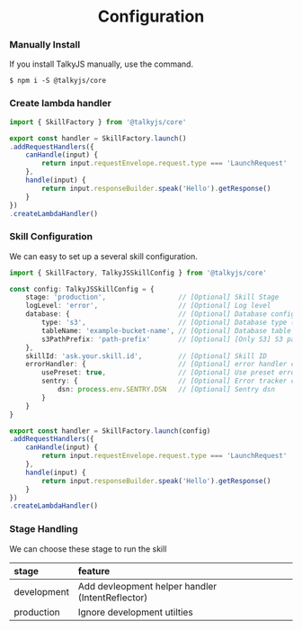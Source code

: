 ---
---

<h1 align="center">
  Configuration
</h1>

### Manually Install

If you install TalkyJS manually, use the command.

```
$ npm i -S @talkyjs/core
```

### Create lambda handler

```typescript
import { SkillFactory } from '@talkyjs/core'

export const handler = SkillFactory.launch()
.addRequestHandlers({
    canHandle(input) {
        return input.requestEnvelope.request.type === 'LaunchRequest'
    },
    handle(input) {
        return input.responseBuilder.speak('Hello').getResponse()
    }
})
.createLambdaHandler()
```

### Skill Configuration

We can easy to set up a several skill configuration.

```typescript
import { SkillFactory, TalkyJSSkillConfig } from '@talkyjs/core'

const config: TalkyJSSkillConfig = {
    stage: 'production',                  // [Optional] Skill Stage
    logLevel: 'error',                    // [Optional] Log level
    database: {                           // [Optional] Database configuration
        type: 's3',                       // [Optional] Database type (none / s3 / dynamodb)
        tableName: 'example-bucket-name', // [Optional] Database table name
        s3PathPrefix: 'path-prefix'       // [Optional] [Only S3] S3 path prefix
    },
    skillId: 'ask.your.skill.id',         // [Optional] Skill ID
    errorHandler: {                       // [Optional] error handler configurations
        usePreset: true,                  // [Optional] Use preset error handler
        sentry: {                         // [Optional] Error tracker configuration (sentry)
            dsn: process.env.SENTRY.DSN   // [Optional] Sentry dsn
        }
    }
}

export const handler = SkillFactory.launch(config)
.addRequestHandlers({
    canHandle(input) {
        return input.requestEnvelope.request.type === 'LaunchRequest'
    },
    handle(input) {
        return input.responseBuilder.speak('Hello').getResponse()
    }
})
.createLambdaHandler()

```

### Stage Handling

We can choose these stage to run the skill

|stage|feature|
|:--|:--|
|development| Add devleopment helper handler (IntentReflector) |
|production | Ignore development utilties |